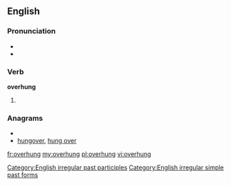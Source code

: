 ==English==

===Pronunciation===
* {{IPA|/ˈoverhʌɳ/}}
* {{audio|en-us-overhung.ogg|Audio (US)}}

===Verb===
'''overhung'''

# {{past of|overhang}}

===Anagrams===
* {{alphagram|eghnoruv}}
* [[hungover#English|hungover]], [[hung over#English|hung over]]

[[Category:English irregular past participles]]
[[Category:English irregular simple past forms]]

[[fr:overhung]]
[[my:overhung]]
[[pl:overhung]]
[[vi:overhung]]